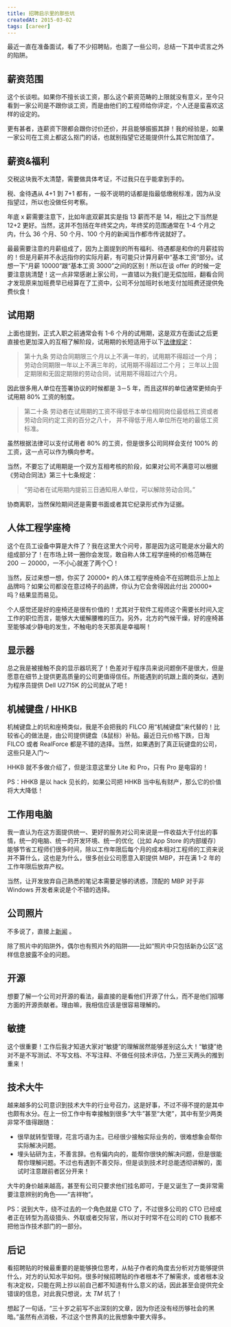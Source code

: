 ```yaml
---
title: 招聘启示里的那些坑
createdAt: 2015-03-02
tags: [career]
---
```


最近一直在准备面试，看了不少招聘贴，也面了一些公司，总结一下其中谎言之外的陷阱。

## 薪资范围

这个长谈啦。如果你不擅长谈工资，那么这个薪资范畴的上限就没有意义，至今只看到一家公司是不跟你谈工资，而是由他们的工程师给你评定，个人还是蛮喜欢这样的设定的。

更有甚者，连薪资下限都会跟你讨价还价，并且能够振振其辞！我的经验是，如果一家公司在工资上都这么抠门的话，也就别指望它还能提供什么其它附加值了。

## 薪资&福利

交税这块我不太清楚，需要做具体考证，不过我只在乎能拿到手的。

税、金待遇从 4+1 到 7+1 都有，一般不说明的话都是指最低缴税标准，因为从没指望过，所以也没做任何考察。

年底 x 薪需要注意下，比如年底双薪其实是指 13 薪而不是 14，相比之下当然是 12+2 更好。当然，这并不包括在年终奖之内，年终奖的范围通常在 1-4 个月之内，什么 36 个月、50 个月、100 个月的新闻当作都市传说就好了。

最最需要注意的月薪组成了，因为上面提到的所有福利、待遇都是和你的月薪挂钩的！但是月薪并不永远指你的实际月薪，有可能只计算月薪中“基本工资”部分。试想一下“月薪 10000”跟“基本工资 3000”之间的区别！所以在谈 offer 的时候一定要注意挑清楚！这一点非常感谢上家公司，一直错以为我们是无偿加班，翻看合同才发现原来加班费早已经算在了工资中，公司不分加班时长地支付加班费还提供免费伙食！

## 试用期

上面也提到，正式入职之前通常会有 1-6 个月的试用期，这是双方在面试之后更直接也更加深入的互相了解阶段，试用期的长短适用于以下[法律规定](http://news.xinhuanet.com/legal/2007-06/30/content_6311563.htm)：

> 第十九条
> 劳动合同期限三个月以上不满一年的，试用期不得超过一个月；
> 劳动合同期限一年以上不满三年的，试用期不得超过二个月；
> 三年以上固定期限和无固定期限的劳动合同，试用期不得超过六个月。

因此很多用人单位在签署协议的时候都是 3－5 年，而且这样的单位通常更倾向于试用期 80% 工资的制度。

> 第二十条
> 劳动者在试用期的工资不得低于本单位相同岗位最低档工资或者劳动合同约定工资的百分之八十，
> 并不得低于用人单位所在地的最低工资标准。

虽然根据法律可以支付试用者 80% 的工资，但是很多公司同样会支付 100% 的工资，这一点可以作为横向参考。

当然，不要忘了试用期是一个双方互相考核的阶段，如果对公司不满意可以根据《劳动合同法》第三十七条规定：

> “劳动者在试用期内提前三日通知用人单位，可以解除劳动合同。”

协商离职，当然保险期间还是需要书面或者其它纪录形式作为证据。

## 人体工程学座椅

这个在员工设备中算是大件了？我在这里大个问号，那是因为这可能是水分最大的组成部分了！在市场上转一圈你会发现，敢自称人体工程学座椅的价格范畴在 200 － 20000，一不小心就差了两个〇！

当然，反过来想一想，你买了 20000+ 的人体工程学座椅会不在招聘启示上加上品牌吗？如果公司都没在意过椅子的品牌，你认为它会舍得因此付出 20000+ 吗？结果显而易见。

个人感觉还是好的座椅还是很有价值的！尤其对于软件工程师这个需要长时间入定工作的职位而言，能够大大缓解腰椎的压力。另外，北方的气候干燥，好的座椅甚至能够减少静电的发生，不触电的冬天那真是幸福啊！

## 显示器

总之我是被接触不良的显示器坑死了！色差对于程序员来说问题倒不是很大，但是愿意在细节上提供更高质量的公司更值得信任。所能遇到的坑跟上面的类似，遇到为程序员提供 Dell U2715K 的公司就从了吧！

## 机械键盘 / HHKB

机械键盘上的坑和座椅类似，我是不会把我的 FILCO 用“机械键盘”来代替的！比较省心的做法是，由公司提供键盘（&鼠标）补贴。最近日元价格下跌，日淘 FILCO 或者 RealForce 都是不错的选择。当然，如果遇到了真正玩键盘的公司，这些只是入门～

HHKB 就不多做介绍了，但是注意这里分 Lite 和 Pro，只有 Pro 是电容的！

PS：HHKB 是以 hack 见长的，如果公司把 HHKB 当中私有财产，那么它的价值将大大降低！

## 工作用电脑

我一直认为在这方面提供统一、更好的服务对公司来说是一件收益大于付出的事情，统一的电脑、统一的开发环境、统一的优化（比如 App Store 的内部缓存）能够节省工程师们很多时间，除以工作年限后每个月的成本相对工程师的工资来说并不算什么，这也是为什么，很多创业公司愿意入职提供 MBP，并在满 1-2 年的工作年限后放弃产权。

当然，让开发放弃自己熟悉的笔记本需要足够的诱惑，顶配的 MBP 对于非 Windows 开发者来说是个不错的选择。

## 公司照片

不多说了，直接上[新闻](http://www.apartmenttherapy.com/one-thing-not-to-skimp-on-when-trying-to-sell-your-home-217136) 。

除了照片中的陷阱外，偶尔也有照片外的陷阱——比如“照片中只包括新办公区”这样信息披露不全的问题。

## 开源

想要了解一个公司对开源的看法，最直接的是看他们开源了什么，而不是他们招哪方面的开源贡献者。理由嘛，我相信应该是很容易理解的。

## 敏捷

这个很重要！工作后我才知道大家对“敏捷”的理解居然能够差别这么大！“敏捷”绝对不是不写测试、不写文档、不写注释、不做任何技术评估，乃至三天两头的推到重来！

## 技术大牛

越来越多的公司意识到技术大牛的行业号召力，这是好事，不过不得不提的是其中也颇有水分。在上一份工作中有幸接触到很多“大牛”甚至“大佬”，其中有至少两类非常不值得跟随：

- 很早就转型管理，花言巧语为主。已经很少接触实际业务的，很难想象会帮你实际解决问题。
- 埋头钻研为主，不善言辞。也有偏内向的，能帮你很快的解决问题，但是很能帮你理解问题。不过也有遇到不善交际，但是谈到技术时总能透彻讲解的，面试时注意跟前者区分开来！

大牛的身价越来越高，甚至有公司只要求他们挂名即可，于是又诞生了一类非常需要注意辨别的角色——“吉祥物”。

PS：说到大牛，绕不过去的一个角色就是 CTO 了，不过很多公司的 CTO 已经或者正在转型为高级猎头、外联或者交际官，所以对于时常不在公司的 CTO 我都不把他当作技术部门的一部分。

## 后记

看招聘贴的时候最重要的是能够换位思考，从帖子作者的角度去分析对方能够提供什么，对方的认知水平如何。很多时候招聘贴的作者根本不了解需求，或者根本没有决定权，只能在网上抄以前自己都不知道有什么意义的话，因此甚至会提供完全错误的信息，对此我只想说，太 _TM_ 坑了！

想起了一句话，“三十岁之前写不出深刻的文章，因为你还没有经历够社会的黑暗。”虽然有点消极，不过这个世界真的比我想象中要大得多。
